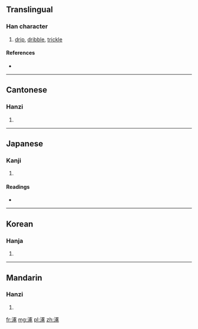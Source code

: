 ==Translingual==

===Han character===
{{Han char|rn=85|rad=水|as=08|sn=11|four=3113<sub>2</sub>|canj=水一尸人 (EMSO)}}

# [[drip]], [[dribble]], [[trickle]]

====References====
* {{Han ref|kx=0628.270|dkj=17609|dj=1030.160|hdz=31644.050|uh=6DBF|ud=28095|bh=B267|bd=45671}}

----

==Cantonese==

===Hanzi===
{{yue-hanzi|jyut=|y=deuk3}}

# {{defn|lang=yue|sort=水08}}

----

==Japanese==

===Kanji===
{{ja-kanji|grade=|rs=水08}}

# {{defn|lang=ja|sort=水08}}

====Readings====
* {{ja-readings|on=[[とく]] (toku), [[どく]] (doku), [[たく]] (taku)|kun=}}

----

==Korean==

===Hanja===
{{ko-hanja|hangeul=탁|eumhun=|rv=tak|mr=t'ak|y=thak}}

# {{defn|lang=ko|sort=水08}}

----

==Mandarin==

===Hanzi===
{{cmn-hanzi|pin=[[zhuó]] ([[zhuo2]])|wg=cho<sup>2</sup>}}

# {{defn|lang=cmn|sort=水08}}

[[fr:涿]]
[[mg:涿]]
[[pl:涿]]
[[zh:涿]]